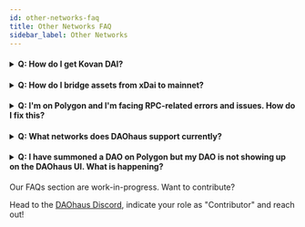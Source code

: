 ```yaml
---
id: other-networks-faq
title: Other Networks FAQ
sidebar_label: Other Networks
---
```


<h4>
  <details>
    <summary>Q: How do I get Kovan DAI?</summary>
    <p>&nbsp;</p>
    A: You can get Kovan ETH on https://gitter.im/kovan-testnet/faucet# and
    trade it for DAI on Uniswap (Kovan).
  </details>
</h4>

<h4>
  <details>
    <summary>Q: How do I bridge assets from xDai to mainnet?</summary>
    <p>&nbsp;</p>
    A: Currently, a cross-chain minion safe is still work-in-progress. Between
    xDai and mainnet, you can use this [xDai - Mainnet
    Bridge](https://bridge.xdaichain.com/)
  </details>
</h4>

<h4>
  <details>
    <summary>
      Q: I'm on Polygon and I'm facing RPC-related errors and issues. How do I
      fix this?
    </summary>
    <p>&nbsp;</p>
    A: You can replace the default RPC with
    `https://polygon-mainnet.infura.io/v3/[MY_KEY_HERE]` to minimise these
    issues
  </details>
</h4>

<h4>
  <details>
    <summary>Q: What networks does DAOhaus support currently?</summary>
    <p>&nbsp;</p>
    A: DAOhaus is currently on ETH Mainnet, Rinkeby, xDai, Arbitrum, Optimism and MATIC/Polygon.
  </details>
</h4>

<h4>
  <details>
    <summary>
      Q: I have summoned a DAO on Polygon but my DAO is not showing up on the
      DAOhaus UI. What is happening?
    </summary>
    <p>&nbsp;</p>
    A: Once the transaction has went through, your DAO should have been
    summoned. From experience, the Polygon RPCs and Subgraphs tend to be
    congested, so you will need wait for your DAO to show up as 'Unregistered
    DAO' in your hub. From there, you can add in the metadata and set up your
    DAO.
  </details>
</h4>

Our FAQs section are work-in-progress. Want to contribute?

Head to the [DAOhaus Discord](https://discord.gg/bUd7HqMx), indicate your role as "Contributor" and reach out!
